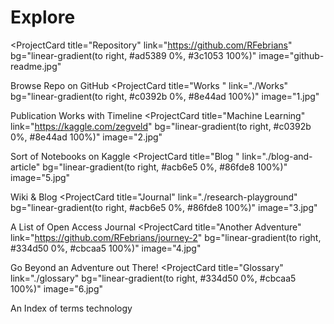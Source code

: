 # Explore 

<ProjectCard
  title="Repository"
  link="https://github.com/RFebrians"
  bg="linear-gradient(to right, #ad5389 0%, #3c1053 100%)"
  image="github-readme.jpg"
>
  Browse Repo on GitHub
</ProjectCard>
<ProjectCard
  title="Works "
  link="./Works"
  bg="linear-gradient(to right, #c0392b 0%, #8e44ad 100%)"
  image="1.jpg"
>
  Publication Works with Timeline
</ProjectCard>
<ProjectCard
  title="Machine Learning"
  link="https://kaggle.com/zegveld"
  bg="linear-gradient(to right, #c0392b 0%, #8e44ad 100%)"
  image="2.jpg"
>
  Sort of Notebooks on Kaggle
</ProjectCard>
<ProjectCard
  title="Blog "
  link="./blog-and-article"
  bg="linear-gradient(to right, #acb6e5 0%, #86fde8 100%)"
  image="5.jpg"
>
  Wiki & Blog
</ProjectCard>
<ProjectCard
  title="Journal"
  link="./research-playground"
  bg="linear-gradient(to right, #acb6e5 0%, #86fde8 100%)"
  image="3.jpg"
>
  A List of Open Access Journal
</ProjectCard>
<ProjectCard
  title="Another Adventure"
  link="https://github.com/RFebrians/journey-2"
  bg="linear-gradient(to right, #334d50 0%, #cbcaa5 100%)"
  image="4.jpg"
>
  Go Beyond an Adventure out There!
</ProjectCard>
<ProjectCard
  title="Glossary"
  link="./glossary"
  bg="linear-gradient(to right, #334d50 0%, #cbcaa5 100%)"
  image="6.jpg"
>
  An Index of terms technology
</ProjectCard>
